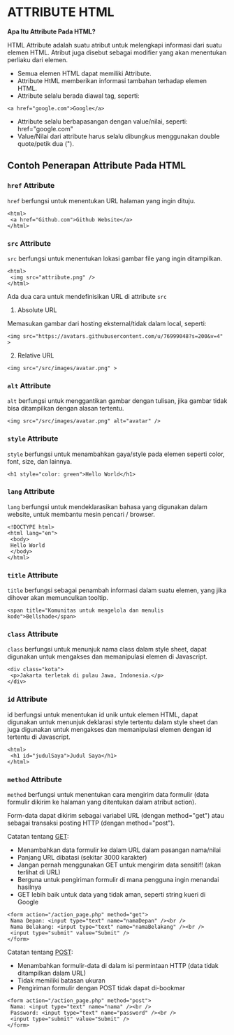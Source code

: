 # ATTRIBUTE HTML

**Apa Itu Attribute Pada HTML?**

HTML Attribute adalah suatu atribut untuk melengkapi informasi dari suatu elemen HTML.
Atribut juga disebut sebagai modifier yang akan menentukan perliaku dari elemen.
- Semua elemen HTML dapat memiliki Attribute.
- Attribute HtML memberikan informasi tambahan terhadap elemen HTML.
- Attribute selalu berada diawal tag, seperti:

```
<a href="google.com">Google</a>
```
- Attribute selalu berbapasangan dengan value/nilai, seperti: href="google.com"
- Value/Nilai dari attribute harus selalu dibungkus menggunakan double quote/petik dua (").

## Contoh Penerapan Attribute Pada HTML

### `href` Attribute

`href` berfungsi untuk menentukan URL halaman yang ingin dituju.

```
<html>
 <a href="Github.com">Github Website</a>
</html>
```

### `src` Attribute

`src` berfungsi untuk menentukan lokasi gambar file yang ingin ditampilkan.

```
<html>
 <img src="attribute.png" />
</html>
```
Ada dua cara untuk mendefinisikan URL di attribute `src`


1. Absolute URL

Memasukan gambar dari hosting eksternal/tidak dalam local, seperti:
```
<img src="https://avatars.githubusercontent.com/u/76999048?s=200&v=4" >
```
2. Relative URL
```
<img src="/src/images/avatar.png" >
```

### `alt` Attribute

`alt` berfungsi untuk menggantikan gambar dengan tulisan, jika gambar tidak bisa ditampilkan dengan alasan tertentu.
```
<img src="/src/images/avatar.png" alt="avatar" />
```
### `style` Attribute

`style` berfungsi untuk menambahkan gaya/style pada elemen seperti color, font, size, dan lainnya.
```
<h1 style="color: green">Hello World</h1>
```
### `lang` Attribute

`lang` berfungsi untuk mendeklarasikan bahasa yang digunakan dalam website, untuk membantu mesin pencari / browser.
```
<!DOCTYPE html>
<html lang="en">
 <body>
 Hello World
 </body>
</html>
```
### `title` Attribute
`title` berfungsi sebagai penambah informasi dalam suatu elemen, yang jika dihover akan memunculkan tooltip.
```
<span title="Komunitas untuk mengelola dan menulis kode">Bellshade</span>
```
### `class` Attribute
`class` berfungsi untuk menunjuk nama class dalam style sheet, dapat digunakan untuk mengakses dan memanipulasi elemen di Javascript.
```
<div class="kota">
 <p>Jakarta terletak di pulau Jawa, Indonesia.</p>
</div>
```
### `id` Attribute
id berfungsi untuk menentukan id unik untuk elemen HTML, dapat digunakan untuk menunjuk deklarasi style tertentu dalam style sheet dan
juga digunakan untuk mengakses dan memanipulasi elemen dengan id tertentu di Javascript.
```
<html>
 <h1 id="judulSaya">Judul Saya</h1>
</html>
```
### `method` Attribute
`method` berfungsi untuk menentukan cara mengirim data formulir (data formulir dikirim ke halaman yang ditentukan dalam atribut action).

Form-data dapat dikirim sebagai variabel URL (dengan method="get") atau sebagai transaksi posting HTTP (dengan method="post").

Catatan tentang [GET](https://github.com/bellshade/PHP/tree/main/basics/9_form_handling):

- Menambahkan data formulir ke dalam URL dalam pasangan nama/nilai
- Panjang URL dibatasi (sekitar 3000 karakter)
- Jangan pernah menggunakan GET untuk mengirim data sensitif! (akan terlihat di URL)
- Berguna untuk pengiriman formulir di mana pengguna ingin menandai hasilnya
- GET lebih baik untuk data yang tidak aman, seperti string kueri di Google
```
<form action="/action_page.php" method="get">
 Nama Depan: <input type="text" name="namaDepan" /><br />
 Nama Belakang: <input type="text" name="namaBelakang" /><br />
 <input type="submit" value="Submit" />
</form>
```
Catatan tentang [POST](https://github.com/bellshade/PHP/tree/main/basics/9_form_handling):

- Menambahkan formulir-data di dalam isi permintaan HTTP (data tidak ditampilkan dalam URL)
- Tidak memiliki batasan ukuran
- Pengiriman formulir dengan POST tidak dapat di-bookmar

```
<form action="/action_page.php" method="post">
 Nama: <input type="text" name="nama" /><br />
 Password: <input type="text" name="password" /><br />
 <input type="submit" value="Submit" />
</form>
```
